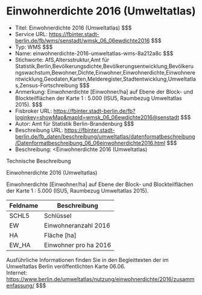 # Einwohnerdichte 2016 (Umweltatlas)
- Titel: Einwohnerdichte 2016 (Umweltatlas) $$$
- Service URL: https://fbinter.stadt-berlin.de/fb/wms/senstadt/wmsk_06_06ewdichte2016 $$$
- Typ: WMS $$$
- Name: einwohnerdichte-2016-umweltatlas-wms-8a212a8c $$$
- Stichworte: AfS,Altersstruktur,Amt für Statistik,Berlin,Bevölkerungsdichte,Bevölkerungsentwicklung,Bevölkerungswachstum,Bewohner,Dichte,Einwohner,Einwohnerdichte,Einwohnerentwicklung,Geodaten,Karten,Melderegister,Stadtentwicklung,Umweltatlas,Zensus-Fortschreibung $$$
- Anmerkung: Einwohnerdichte [Einwohner/ha] auf Ebene der Block- und Blockteilflächen der Karte 1 : 5.000 (ISU5, Raumbezug Umweltatlas 2015). $$$
- Fisbroker URL: https://fbinter.stadt-berlin.de/fb?loginkey=showMap&mapId=wmsk_06_06ewdichte2016@senstadt $$$
- Autor: Amt für Statistik Berlin-Brandenburg $$$
- Beschreibung URL: https://fbinter.stadt-berlin.de/fb_daten/beschreibung/umweltatlas/datenformatbeschreibung/Datenformatbeschreibung_06_06einwohnerdichte2016.html $$$
- Beschreibung: <Einwohnerdichte 2016 (Umweltatlas) 

Technische Beschreibung 

Einwohnerdichte 2016 (Umweltatlas)

Einwohnerdichte \[Einwohner/ha\] auf Ebene der Block- und Blockteilflächen der Karte 1 : 5.000 (ISU5, Raumbezug Umweltatlas 2015). 

| **Feldname** | **Beschreibung**      |
| ------------ | --------------------- |
| SCHL5        | Schlüssel             |
| EW           | Einwohneranzahl 2016  |
| HA           | Fläche \[ha\]         |
| EW\_HA       | Einwohner pro ha 2016 |

Ausführliche Informationen finden Sie in den Begleittexten der im Umweltatlas Berlin veröffentlichten Karte 06.06.  
Internet: https://www.berlin.de/umweltatlas/nutzung/einwohnerdichte/2016/zusammenfassung/ $$$
